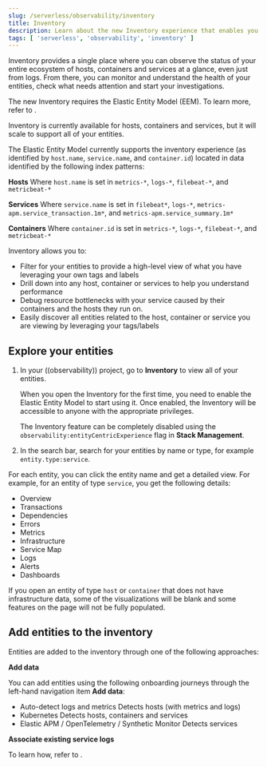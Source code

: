 ```yaml
---
slug: /serverless/observability/inventory
title: Inventory
description: Learn about the new Inventory experience that enables you to monitor all your entities from one single place.
tags: [ 'serverless', 'observability', 'inventory' ]
---
```



<p><DocBadge template="technical preview" /></p>

Inventory provides a single place where you can observe the status of your entire ecosystem of hosts, containers and services at a glance, even just from logs. From there, you can monitor and understand the health of your entities, check what needs attention and start your investigations. 

<DocCallOut title="Note">
   The new Inventory requires the Elastic Entity Model (EEM). To learn more, refer to <DocLink slug="/serverless/observability/elastic-entity-model" />.
</DocCallOut>

<DocImage url="./images/inventory-catalog.png" alt="Inventory catalog"/>

Inventory is currently available for hosts, containers and services, but it will scale to support all of your entities.

The Elastic Entity Model currently supports the inventory experience (as identified by `host.name`, `service.name`, and `container.id`) located in data identified by the following index patterns:

**Hosts**
Where `host.name` is set in `metrics-*`, `logs-*`, `filebeat-*`, and `metricbeat-*`

**Services**
Where `service.name` is set in `filebeat*`, `logs-*`, `metrics-apm.service_transaction.1m*`, and `metrics-apm.service_summary.1m*`
  
**Containers**
Where `container.id` is set in `metrics-*`, `logs-*`, `filebeat-*`, and `metricbeat-*`

Inventory allows you to:

- Filter for your entities to provide a high-level view of what you have leveraging your own tags and labels
- Drill down into any host, container or services to help you understand performance
- Debug resource bottlenecks with your service caused by their containers and the hosts they run on.
- Easily discover all entities related to the host, container or service you are viewing by leveraging your tags/labels

## Explore your entities

1. In your ((observability)) project, go to **Inventory** to view all of your entities.

    When you open the Inventory for the first time, you need to enable the Elastic Entity Model to start using it. Once enabled, the Inventory will be accessible to anyone with the appropriate privileges.

    The Inventory feature can be completely disabled using the `observability:entityCentricExperience` flag in **Stack Management**.

1. In the search bar, search for your entities by name or type, for example `entity.type:service`.

For each entity, you can click the entity name and get a detailed view. For example, for an entity of type `service`, you get the following details:

- Overview
- Transactions
- Dependencies
- Errors
- Metrics
- Infrastructure
- Service Map
- Logs
- Alerts
- Dashboards

<DocImage url="./images/entity-detailed-view.png" alt="Entity detailed view"/>

If you open an entity of type `host` or `container` that does not have infrastructure data, some of the visualizations will be blank and some features on the page will not be fully populated.

## Add entities to the inventory

Entities are added to the inventory through one of the following approaches:

**Add data**

You can add entities using the following onboarding journeys through the left-hand navigation item **Add data**:

- Auto-detect logs and metrics 
    Detects hosts (with metrics and logs)
- Kubernetes
    Detects hosts, containers and services 
- Elastic APM / OpenTelemetry / Synthetic Monitor
    Detects services

**Associate existing service logs**

To learn how, refer to <DocLink slug="/serverless/observability/add-logs-service-name" />.